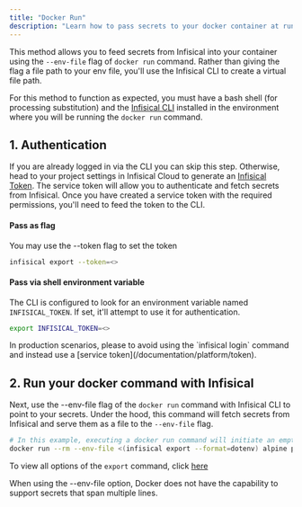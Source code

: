 ```yaml
---
title: "Docker Run"
description: "Learn how to pass secrets to your docker container at run time."
---
```


This method allows you to feed secrets from Infisical into your container using the `--env-file` flag of `docker run` command. 
Rather than giving the flag a file path to your env file, you'll use the Infisical CLI to create a virtual file path.

For this method to function as expected, you must have a bash shell (for processing substitution) and the [Infisical CLI](../../cli/overview) installed in the environment where you will be running the `docker run` command.

## 1. Authentication

If you are already logged in via the CLI you can skip this step. Otherwise, head to your project settings in Infisical Cloud to generate an [Infisical Token](/documentation/platform/token). The service token will allow you to authenticate and fetch secrets from Infisical. 
Once you have created a service token with the required permissions, you'll need to feed the token to the CLI. 

#### Pass as flag
You may use the --token flag to set the token 

```bash
infisical export --token=<>
```

#### Pass via shell environment variable
The CLI is configured to look for an environment variable named `INFISICAL_TOKEN`. If set, it'll attempt to use it for authentication.

```bash
export INFISICAL_TOKEN=<>
```

<Warning>
  In production scenarios, please to avoid using the `infisical login` command and instead use a [service token](/documentation/platform/token).
</Warning>

## 2. Run your docker command with Infisical 
Next, use the --env-file flag of the `docker run` command with Infisical CLI to point to your secrets. 
Under the hood, this command will fetch secrets from Infisical and serve them as a file to the `--env-file` flag. 

```bash
# In this example, executing a docker run command will initiate an empty Alpine container and display the environment variables passed to it by Infisical.
docker run --rm --env-file <(infisical export --format=dotenv) alpine printenv
```

To view all options of the `export` command, click [here](../../cli/commands/export)


<Warning>
  When using the --env-file option, Docker does not have the capability to support secrets that span multiple lines.
</Warning>
